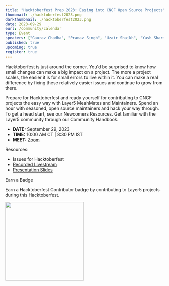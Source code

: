 ```yaml
---
title: "Hacktoberfest Prep 2023: Easing into CNCF Open Source Projects"
thumbnail: ./hacktoberfest2023.png
darkthumbnail: ./hacktoberfest2023.png
date: 2023-09-29
eurl: /community/calendar
type: Event
speakers: ["Gaurav Chadha", "Pranav Singh", "Uzair Shaikh", "Yash Sharma", "Anita Ihuman", "Saurabh Soni", "Ritik Saxena", "Senali Dilumika", "Sudhanshu Dasgupta", "Rex Joshua Ibegbu"]
published: true
upcoming: true
register: true
---
```



<p>
<Link to="/programs/hacktoberfest">Hacktoberfest</Link> is just around the corner. You'd be surprised to know how small changes can make a big impact on a project. The more a project scales, the easier it is for small errors to live within it. You can make a real difference by fixing these relatively easier issues and continue to grow from there.
</p>

<p>
Prepare for Hacktoberfest and ready yourself for contributing to CNCF projects the easy way with Layer5 <Link to="/community/meshmates">MeshMates</Link> and Maintainers. Spend an hour with seasoned, open source maintainers and hack your way through. To get a head start, see our <Link to="/community/newcomers">Newcomers Resources</Link>. Get familiar with the Layer5 community through our <Link to="/community/handbook">Community Handbook</Link>.
</p>

<ul>
    <li><strong>DATE:</strong> September 29, 2023</li>
    <li><strong>TIME:</strong> 10:00 AM CT | 8:30 PM IST</li>
    <li><strong>MEET:</strong> <a href="https://meet.layer5.io/community"> Zoom</a></li>
</ul>

<p> Resources:
    <ul>
    <li><Link to="https://docs.google.com/spreadsheets/d/11KPLU9vVklgGn9NbluLegbfQAyBA5ZS58AhoA8_PCVI/edit#gid=0">Issues for Hacktoberfest</Link></li>
    <li><a href="https://www.youtube.com/watch?v=T7xLUqrnxtI">Recorded Livestream</a></li>
    <li><a href={hacktoberfestprepslides}>Presentation Slides</a></li>
    </ul>
</p>

<p>Earn a Badge </p> 
<p>Earn a Hacktoberfest Contributor badge by contributing to Layer5 projects during this Hacktoberfest.</p>
<img src={hacktoberfestBadge} style="width: 250px"/>